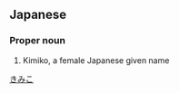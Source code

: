==Japanese==
{{ja-kanjitab|紀|実|子}}

===Proper noun===
{{ja-pos|proper|きみこ}}
# Kimiko, a female Japanese given name

[[Category:Japanese female given names|きみこ]]